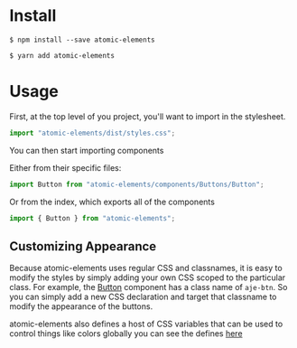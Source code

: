 
<Meta title="Installation & Usage" />

# Install

```
$ npm install --save atomic-elements
```

```
$ yarn add atomic-elements
```

# Usage

First, at the top level of you project, you'll want to import in the stylesheet.

```js
import "atomic-elements/dist/styles.css";
```

You can then start importing components

Either from their specific files:

```js
import Button from "atomic-elements/components/Buttons/Button";
```

Or from the index, which exports all of the components

```js
import { Button } from "atomic-elements";
```

## Customizing Appearance

Because atomic-elements uses regular CSS and classnames, it is easy to modify the styles by simply
adding your own CSS scoped to the particular class. For example, the [Button](?path=/docs/buttons-button--primary) component
has a class name of `aje-btn`. So you can simply add a new CSS declaration and target that classname to modify the appearance
of the buttons.

atomic-elements also defines a host of CSS variables that can be used to control things like colors globally you can see the defines
[here](https://github.com/atomicjolt/atomic-elements/blob/main/src/components/defines.scss)

